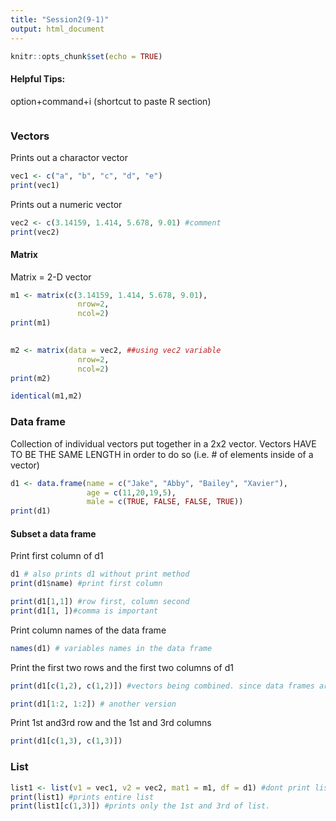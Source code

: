 ```yaml
---
title: "Session2(9-1)"
output: html_document
---
```


```r
knitr::opts_chunk$set(echo = TRUE)
```
#### Helpful Tips: 
option+command+i (shortcut to paste R section)

```r
```
### Vectors
Prints out a charactor vector
```r
vec1 <- c("a", "b", "c", "d", "e")
print(vec1)
```
Prints out a numeric vector
```r
vec2 <- c(3.14159, 1.414, 5.678, 9.01) #comment
print(vec2)

```

#### Matrix
Matrix = 2-D vector 
```r
m1 <- matrix(c(3.14159, 1.414, 5.678, 9.01),
               nrow=2,
               ncol=2)
print(m1)
             
```

```r
m2 <- matrix(data = vec2, ##using vec2 variable 
               nrow=2,
               ncol=2)
print(m2)
```
```r
identical(m1,m2)
```

### Data frame
Collection of individual vectors put together in a 2x2 vector. Vectors HAVE TO BE THE SAME LENGTH in order to do so (i.e. # of elements inside of a vector)
```r
d1 <- data.frame(name = c("Jake", "Abby", "Bailey", "Xavier"), 
                 age = c(11,20,19,5), 
                 male = c(TRUE, FALSE, FALSE, TRUE))
print(d1)
```
#### Subset a data frame 

Print first column of d1 
```r
d1 # also prints d1 without print method
print(d1$name) #print first column

```
```r
print(d1[1,1]) #row first, column second
print(d1[1, ])#comma is important
```
Print column names of the data frame
```r
names(d1) # variables names in the data frame 
```
Print the first two rows and the first two columns of d1
```r
print(d1[c(1,2), c(1,2)]) #vectors being combined. since data frames are composed of vectors 
```
```r
print(d1[1:2, 1:2]) # another version 
```
Print 1st and3rd row and the 1st and 3rd columns
```r
print(d1[c(1,3), c(1,3)])
```
### List
```r
list1 <- list(v1 = vec1, v2 = vec2, mat1 = m1, df = d1) #dont print lists because it has a dataframe, vector everything combined together and it is a MESS! 
print(list1) #prints entire list
print(list1[c(1,3)]) #prints only the 1st and 3rd of list.
```


